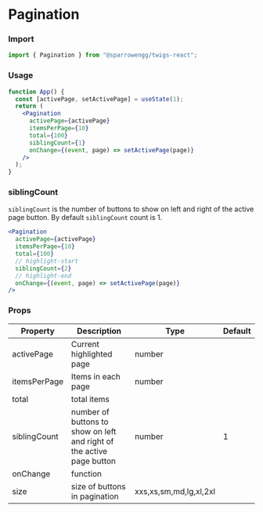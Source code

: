 # Pagination

### Import

```jsx
import { Pagination } from "@sparrowengg/twigs-react";
```

### Usage 

```jsx live
function App() {
  const [activePage, setActivePage] = useState(1);
  return (
    <Pagination
      activePage={activePage}
      itemsPerPage={10}
      total={100}
      siblingCount={1}
      onChange={(event, page) => setActivePage(page)}
    />
  );
}
```

### siblingCount
`siblingCount` is the number of buttons to show on left and right of the active page button. By default `siblingCount` count is 1.

```jsx
<Pagination
  activePage={activePage}
  itemsPerPage={10}
  total={100}
  // highlight-start
  siblingCount={2}
  // highlight-end
  onChange={(event, page) => setActivePage(page)}
/>
```

### Props
| Property     | Description                                                           | Type                   | Default |
|--------------|-----------------------------------------------------------------------|------------------------|---------|
| activePage   | Current highlighted page                                              | number                 |         |
| itemsPerPage | Items in each page                                                    | number                 |         |
| total        | total items                                                           |                        |         |
| siblingCount | number of buttons to show on left and right of the active page button | number                 | 1       |
| onChange     | function                                                              |                        |         |
| size         | size of buttons in pagination                                         | xxs,xs,sm,md,lg,xl,2xl |         |
